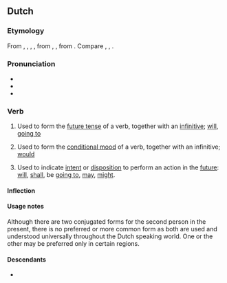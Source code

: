 ==Dutch==

===Etymology===
From {{inh|nl|dum|solen}}, {{m|dum|suelen}}, {{m|dum|sollen}}, {{m|dum|sullen}}, from {{inh|nl|odt|skulan}}, {{m|odt|sulan}}, from {{inh|nl|gem-pro|*skulaną}}. Compare {{cog|de|sollen}}, {{cog|en|shall}}, {{cog|da|skulle}}.

===Pronunciation===
* {{IPA|/ˈzʏ.lə(n)/|lang=nl}}
* {{audio|Nl-zullen.ogg|Audio|lang=nl}}
* {{rhymes|ʏlən|lang=nl}}

===Verb===
{{nl-verb}}

# {{lb|nl|auxiliary|present tense}} Used to form the [[future tense]] of a verb, together with an [[infinitive]]; [[will]], [[going to]]
#: {{ux|nl|Het '''zal''' toch niet werken.|It '''will''' not work anyway.}}
#: {{ux|nl|Dat '''zal''' niet gebeuren.|That '''will''' not happen.}}
# {{lb|nl|auxiliary|past tense}} Used to form the [[conditional mood]] of a verb, together with an infinitive; [[would]]
#: {{ux|nl|Het werk '''zou''' nu af zijn geweest als jij je niet had verslapen.|The work '''would''' have been finished now if you hadn't overslept.}}
#: {{ux|nl|Dat '''zou''' ik niet doen als ik jou was.|I '''would''' not do that if I were you.}}
# {{lb|nl|modal auxiliary}} Used to indicate [[intent]] or [[disposition]] to perform an action in the [[future]]: [[will]], [[shall]], be [[going to]], [[may]], [[might]].
#: {{ux|nl|Het '''zou''' vandaag regenen.|It '''was going to''' rain today.}}
#: {{ux|nl|'''Zal''' ik eerst gaan?|'''Shall''' I go first?}}

====Inflection====
{{nl-conj-irr|zullen}}

====Usage notes====
Although there are two conjugated forms for the second person in the present, there is no preferred or more common form as both are used and understood universally throughout the Dutch speaking world. One or the other may be preferred only in certain regions.

====Descendants====
* {{desc|af|sal}}